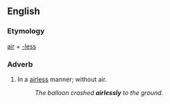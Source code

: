 ==English==

===Etymology===
[[air]] + [[-less]]

===Adverb===
{{en-adv}}

# In a [[airless]] manner; without air.
#: ''The balloon crashed '''airlessly''' to the ground.''
